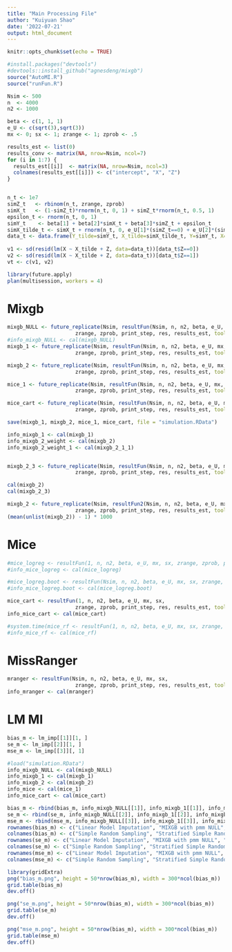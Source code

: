 ---
title: "Main Processing File"
author: "Kuiyuan Shao"
date: '2022-07-21'
output: html_document
---

```{r setup, include=FALSE}
knitr::opts_chunk$set(echo = TRUE)
```

```{r}
#install.packages("devtools")
#devtools::install_github("agnesdeng/mixgb")
source("AutoMI.R")
source("runFun.R")
```

```{r}
Nsim <- 500
n  <- 4000
n2 <- 1000

beta <- c(1, 1, 1)
e_U <- c(sqrt(3),sqrt(3))
mx <- 0; sx <- 1; zrange <- 1; zprob <- .5
```


```{r}
results_est <- list(0)
results_conv <- matrix(NA, nrow=Nsim, ncol=7)
for (i in 1:7) {
  results_est[[i]]  <- matrix(NA, nrow=Nsim, ncol=3)
  colnames(results_est[[i]]) <- c("intercept", "X", "Z")
}


n_t <- 1e7
simZ_t   <- rbinom(n_t, zrange, zprob)
simX_t   <- (1-simZ_t)*rnorm(n_t, 0, 1) + simZ_t*rnorm(n_t, 0.5, 1)
epsilon_t <- rnorm(n_t, 0, 1)
simY_t    <- beta[1] + beta[2]*simX_t + beta[3]*simZ_t + epsilon_t
simX_tilde_t <- simX_t + rnorm(n_t, 0, e_U[1]*(simZ_t==0) + e_U[2]*(simZ_t==1))
data_t <- data.frame(Y_tilde=simY_t, X_tilde=simX_tilde_t, Y=simY_t, X=simX_t, Z=simZ_t)
      
v1 <- sd(resid(lm(X ~ X_tilde + Z, data=data_t))[data_t$Z==0])
v2 <- sd(resid(lm(X ~ X_tilde + Z, data=data_t))[data_t$Z==1])
vt <- c(v1, v2)
```


```{r}
library(future.apply)
plan(multisession, workers = 4)
```

# Mixgb
```{r}
mixgb_NULL <- future_replicate(Nsim, resultFun(Nsim, n, n2, beta, e_U, mx, sx, 
                      zrange, zprob, print_step, res, results_est, tool = "mixgb", method = NULL))
#info_mixgb_NULL <- cal(mixgb_NULL)
mixgb_1 <- future_replicate(Nsim, resultFun(Nsim, n, n2, beta, e_U, mx, sx, 
                      zrange, zprob, print_step, res, results_est, tool = "mixgb", method = 1))

mixgb_2 <- future_replicate(Nsim, resultFun(Nsim, n, n2, beta, e_U, mx, sx, 
                      zrange, zprob, print_step, res, results_est, tool = "mixgb", method = 2))

mice_1 <- future_replicate(Nsim, resultFun(Nsim, n, n2, beta, e_U, mx, sx, 
                      zrange, zprob, print_step, res, results_est, tool = "mice", method = NULL))

mice_cart <- future_replicate(Nsim, resultFun(Nsim, n, n2, beta, e_U, mx, sx, 
                      zrange, zprob, print_step, res, results_est, tool = "mice", method = "cart"))

save(mixgb_1, mixgb_2, mice_1, mice_cart, file = "simulation.RData")

info_mixgb_1 <- cal(mixgb_1)
info_mixgb_2_weight <- cal(mixgb_2)
info_mixgb_2_weight_1 <- cal(mixgb_2_1_1)


mixgb_2_3 <- future_replicate(Nsim, resultFun(Nsim, n, n2, beta, e_U, mx, sx, 
                      zrange, zprob, print_step, res, results_est, tool = "mixgb", method = 2))

cal(mixgb_2)
cal(mixgb_2_3)
```

```{r}
mixgb_2 <- future_replicate(Nsim, resultFun2(Nsim, n, n2, beta, e_U, mx, sx, 
                      zrange, zprob, print_step, res, results_est, tool = "mixgb", method = 2))
(mean(unlist(mixgb_2)) - 1) * 1000
```
# Mice
```{r, warning = F}
#mice_logreg <- resultFun(1, n, n2, beta, e_U, mx, sx, zrange, zprob, print_step, res, results_est, tool = "mice", method = "logreg")
#info_mice_logreg <- cal(mice_logreg)

#mice_logreg.boot <- resultFun(Nsim, n, n2, beta, e_U, mx, sx, zrange, zprob, print_step, res, results_est, tool = "mice", method = "logreg.boot")
#info_mice_logreg.boot <- cal(mice_logreg.boot)

mice_cart <- resultFun(1, n, n2, beta, e_U, mx, sx, 
                      zrange, zprob, print_step, res, results_est, tool = "mice", method = NULL)
info_mice_cart <- cal(mice_cart)

#system.time(mice_rf <- resultFun(1, n, n2, beta, e_U, mx, sx, zrange, zprob, print_step, res, results_est, tool = "mice", method = "rf"))
#info_mice_rf <- cal(mice_rf)
```


# MissRanger
```{r}
mranger <- resultFun(Nsim, n, n2, beta, e_U, mx, sx, 
                      zrange, zprob, print_step, res, results_est, tool = "mrangermi", method = NULL)
info_mranger <- cal(mranger)
```

# LM MI
```{r}
bias_m <- lm_imp[[1]][1, ]
se_m <- lm_imp[[2]][1, ]
mse_m <- lm_imp[[3]][, 1]
```


```{r}
#load("simulation.RData")
info_mixgb_NULL <- cal(mixgb_NULL)
info_mixgb_1 <- cal(mixgb_1)
info_mixgb_2 <- cal(mixgb_2)
info_mice <- cal(mice_1)
info_mice_cart <- cal(mice_cart)
```

```{r}
bias_m <- rbind(bias_m, info_mixgb_NULL[[1]], info_mixgb_1[[1]], info_mixgb_2[[1]], info_mice[[1]], info_mice_cart[[1]])
se_m <- rbind(se_m, info_mixgb_NULL[[2]], info_mixgb_1[[2]], info_mixgb_2[[2]], info_mice[[2]], info_mice_cart[[2]])
mse_m <- rbind(mse_m, info_mixgb_NULL[[3]], info_mixgb_1[[3]], info_mixgb_2[[3]], info_mice[[3]], info_mice_cart[[3]])
rownames(bias_m) <- c("Linear Model Imputation", "MIXGB with pmm NULL", "MIXGB with pmm 1", "MIXGB with pmm 2", "MICE by Default", "MICE with Regression Trees")
colnames(bias_m) <- c("Simple Random Sampling", "Stratified Simple Random Sampling", "Outcome-Dependent Sampling", "Residual Sampling", "Weighted Residual Sampling", "Score Function Sampling", "Score Function Sampling with Neyman Allocation")
rownames(se_m) <- c("Linear Model Imputation", "MIXGB with pmm NULL", "MIXGB with pmm 1", "MIXGB with pmm 2", "MICE by Default", "MICE with Regression Trees")
colnames(se_m) <- c("Simple Random Sampling", "Stratified Simple Random Sampling", "Outcome-Dependent Sampling", "Residual Sampling", "Weighted Residual Sampling", "Score Function Sampling", "Score Function Sampling with Neyman Allocation")
rownames(mse_m) <- c("Linear Model Imputation", "MIXGB with pmm NULL", "MIXGB with pmm 1", "MIXGB with pmm 2", "MICE by Default", "MICE with Regression Trees")
colnames(mse_m) <- c("Simple Random Sampling", "Stratified Simple Random Sampling", "Outcome-Dependent Sampling", "Residual Sampling", "Weighted Residual Sampling", "Score Function Sampling", "Score Function Sampling with Neyman Allocation")

library(gridExtra)
png("bias_m.png", height = 50*nrow(bias_m), width = 300*ncol(bias_m))
grid.table(bias_m)
dev.off()

png("se_m.png", height = 50*nrow(bias_m), width = 300*ncol(bias_m))
grid.table(se_m)
dev.off()

png("mse_m.png", height = 50*nrow(bias_m), width = 300*ncol(bias_m))
grid.table(mse_m)
dev.off()
```
